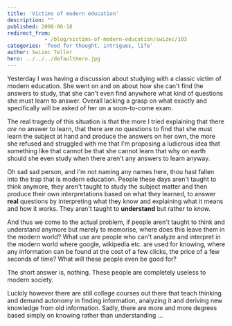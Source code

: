 ```yaml
---
title: 'Victims of modern education'
description: ""
published: 2008-06-18
redirect_from: 
            - /blog/victims-of-modern-education/swizec/103
categories: 'food for thought, intrigues, life'
author: Swizec Teller
hero: ../../../defaultHero.jpg
---
```

Yesterday I was having a discussion about studying with a classic victim of modern education. She went on and on about how she can't find the answers to study, that she can't even find anywhere what kind of questions she must learn to answer. Overall lacking a grasp on what exactly and specifically will be asked of her on a soon-to-come exam.

The real tragedy of this situation is that the more I tried explaining that there _are_ no answer to learn, that there are _no_ questions to find that she must learn the subject at hand and produce the answers on her own, the more she refused and struggled with me that I'm proposing a ludicrous idea that something like that cannot be that she cannot learn that why on earth should she even study when there aren't any answers to learn anyway.

Oh sad sad person, and I'm not naming any names here, thou hast fallen into the trap that is modern education. People these days aren't taught to think anymore, they aren't taught to study the subject matter and then produce their own interpretations based on what they learned, to answer **real** questions by interpreting what they know and explaining what it means and how it works. They aren't taught to **understand** but rather to _know._

And thus we come to the actual problem, if people aren't taught to think and understand anymore but merely to memorise, where does this leave them in the modern world? What use are people who can't analyze and interpret in the modern world where google, wikipedia etc. are used for knowing, where any information can be found at the cost of a few clicks, the price of a few seconds of time? What will these people even be good for?

The short answer is, nothing. These people are completely useless to modern society.

Luckily however there are still college courses out there that teach thinking and demand autonomy in finding information, analyzing it and deriving new knowledge from old information. Sadly, there are more and more degrees based simply on knowing rather than understanding ...